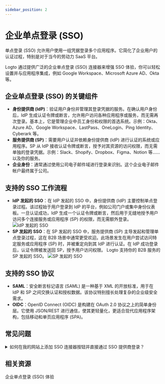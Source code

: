 ```yaml
---
sidebar_position: 2
---
```


# 企业单点登录 (SSO)

单点登录 (SSO) 允许用户使用一组凭据登录多个应用程序。它简化了企业用户的认证过程，特别是对于当今的劳动力 SaaS 平台。

Logto 通过提供广泛的企业单点登录 (SSO) 连接器来增强 SSO 体验，你可以轻松设置并与应用程序集成，例如 Google Workspace、Microsoft Azure AD、Okta 等。

## 企业单点登录 (SSO) 的关键组件

- **身份提供商 (IdP)**：验证用户身份并管理其登录凭据的服务。在确认用户身份后，IdP 生成认证令牌或断言，允许用户访问各种应用程序或服务，而无需再次登录。基本上，它是管理企业中员工身份和权限的首选系统。示例：Okta、Azure AD、Google Workspace、LastPass、OneLogin、Ping Identity、Cyberark 等。
- **服务提供商 (SP)**：需要用户认证并依赖身份提供商 (IdP) 进行认证的系统或应用程序。SP 从 IdP 接收认证令牌或断言，授予对其资源的访问权限，而无需单独的登录凭据。示例：Slack、Shopify、Dropbox、Figma、Notion 等……以及你的服务。
- **企业身份**：通常通过使用公司电子邮件域进行登录来识别。这个企业电子邮件帐户最终属于公司。

## 支持的 SSO 工作流程

- **IdP 发起的 SSO**：在 IdP 发起的 SSO 中，身份提供商 (IdP) 主要控制单点登录过程。该过程始于用户登录到 IdP 的平台，例如公司门户或集中身份仪表板。一旦认证成功，IdP 生成一个认证令牌或断言，然后用于无缝地授予用户访问多个连接服务或应用程序 (SP) 的权限，而无需额外登录。
  ![IdP 发起的 SSO](./assets/idp-initiated-sso.png)
- **SP 发起的 SSO**：在 SP 发起的 SSO 中，服务提供商 (SP) 主导发起和管理单点登录过程，这在 B2B 场景中通常更受欢迎。此场景发生在用户尝试访问特定服务或应用程序 (SP) 时，并被重定向到其 IdP 进行认证。在 IdP 成功登录后，认证令牌被发送回 SP，授予用户访问权限。 Logto 支持你的 B2B 服务的 SP 发起的 SSO。
  ![SP 发起的 SSO](./assets/sp-initiated-sso.png)

## 支持的 SSO 协议

- **SAML**：安全断言标记语言 (SAML) 是一种基于 XML 的开放标准，用于在 IdP 和 SP 之间交换认证和授权数据。该协议特别擅长处理复杂的企业级安全需求。
- **OIDC**：OpenID Connect (OIDC) 是构建在 OAuth 2.0 协议之上的简单身份层。它使用 JSON/REST 进行通信，使其更轻量化，更适合现代应用程序架构，包括移动和单页应用程序 (SPA)。

## 常见问题

<details>
  <summary>如何在我的网站上添加 SSO 连接器按钮并直接通过 SSO 提供商登录？</summary>

Logto 允许你在网站上添加社交登录按钮，并直接启动 SSO 登录过程，而无需显示默认的登录表单。查看我们的 [直接登录](/end-user-flows/authentication-parameters/direct-sign-in/) 指南以获取详细说明。

</details>

## 相关资源

<Url href="https://www.youtube.com/watch?v=-mD8Sfab7sI&t=12s"> 企业单点登录 (SSO) 体验</Url>
